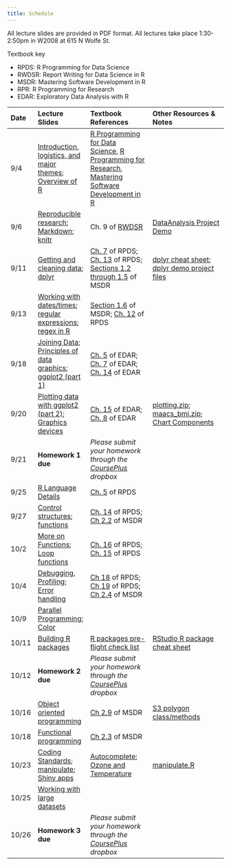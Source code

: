 ```yaml
---
title: Schedule
---
```


All lecture slides are provided in PDF format. All lectures take place 1:30-2:50pm in W2008 at 615 N Wolfe St.

Textbook key

* RPDS: R Programming for Data Science
* RWDSR: Report Writing for Data Science in R
* MSDR: Mastering Software Development in R
* RPR: R Programming for Research
* EDAR: Exploratory Data Analysis with R

| Date | Lecture Slides | Textbook References | Other Resources & Notes |
|:---- |:--------------- | :------------------- |:------------------------|
9/4 | [Introduction, logistics, and major themes](notes/pdf/introduction.pdf); [Overview of R](notes/pdf/overview.pdf) | [R Programming for Data Science](https://leanpub.com/rprogramming), [R Programming for Research](https://geanders.github.io/RProgrammingForResearch/), [Mastering Software Development in R](http://bookdown.org/rdpeng/RProgDA)|
9/6 | [Reproducible research](notes/pdf/ReproducibleResearch.pdf); [Markdown](notes/pdf/markdown.pdf); [knitr](notes/pdf/knitr.pdf)| Ch. 9 of [RWDSR](https://leanpub.com/reportwriting) | [DataAnalysis Project Demo](data/DataAnalysis.zip)
9/11 | [Getting and cleaning data](notes/pdf/gettingcleaning.pdf); [dplyr](notes/pdf/dplyr.pdf) | [Ch. 7](https://bookdown.org/rdpeng/rprogdatascience/using-the-readr-package.html) of RPDS; [Ch. 13](https://bookdown.org/rdpeng/rprogdatascience/managing-data-frames-with-the-dplyr-package.html) of RPDS; [Sections 1.2 through 1.5](http://bookdown.org/rdpeng/RProgDA/the-importance-of-tidy-data.html) of MSDR | [dplyr cheat sheet](http://www.rstudio.com/wp-content/uploads/2015/02/data-wrangling-cheatsheet.pdf); [dplyr demo project files](data/dplyr_demo.zip)
9/13 | [Working with dates/times](notes/pdf/Dates.pdf); [regular expressions](notes/pdf/regex.pdf); [regex in R](notes/pdf/regex_in_R.pdf) | [Section 1.6](https://bookdown.org/rdpeng/RProgDA/working-with-dates-times-time-zones.html) of MSDR; [Ch. 12](https://bookdown.org/rdpeng/rprogdatascience/dates-and-times.html) of RPDS | |
9/18 | [Joining Data](notes/pdf/join_data.pdf); [Principles of data graphics](notes/pdf/principlesgraphics.pdf); [ggplot2 (part 1)](notes/pdf/ggplot2_part1.pdf)| [Ch. 5](https://bookdown.org/rdpeng/exdata/principles-of-analytic-graphics.html) of EDAR; [Ch. 7](https://bookdown.org/rdpeng/exdata/plotting-systems.html) of EDAR; [Ch. 14](https://bookdown.org/rdpeng/exdata/the-ggplot2-plotting-system-part-1.html) of EDAR|
9/20 | [Plotting data with ggplot2 (part 2)](notes/pdf/ggplot2_part2.pdf); [Graphics devices](notes/pdf/grdevices.pdf)| [Ch. 15](https://bookdown.org/rdpeng/exdata/the-ggplot2-plotting-system-part-2.html) of EDAR; [Ch. 8](https://bookdown.org/rdpeng/exdata/graphics-devices.html) of EDAR | [plotting.zip](data/plotting.zip); [maacs_bmi.zip](data/maacs_bmi.zip); [Chart Components](notes/Chart_Components_Yau.pdf)
9/21 | **Homework 1 due** | *Please submit your homework through the [CoursePlus](https://courseplus.jhu.edu) dropbox* |
9/25 | [R Language Details](notes/pdf/r-nuts-bolts.pdf) | [Ch. 5](https://bookdown.org/rdpeng/rprogdatascience/r-nuts-and-bolts.html) of RPDS  
9/27 | [Control structures](notes/pdf/control.pdf); [functions](notes/pdf/functions.pdf)| [Ch. 14](https://bookdown.org/rdpeng/rprogdatascience/control-structures.html) of RPDS; [Ch 2.2](http://rdpeng.github.io/RProgDA/functions.html) of MSDR |
10/2 | [More on Functions](notes/pdf/functions2.pdf); [Loop functions](notes/pdf/loop_functions.pdf) | [Ch. 16](https://bookdown.org/rdpeng/rprogdatascience/loop-functions.html) of RPDS; [Ch. 15](https://bookdown.org/rdpeng/rprogdatascience/functions.html) of RPDS
10/4 |  [Debugging](notes/pdf/debugging.pdf), [Profiling](notes/pdf/RProfiler.pdf); [Error handling](notes/pdf/error_handling.pdf) | [Ch 18](https://bookdown.org/rdpeng/rprogdatascience/debugging.html) of RPDS; [Ch 19](https://bookdown.org/rdpeng/rprogdatascience/profiling-r-code.html) of RPDS; [Ch 2.4](http://rdpeng.github.io/RProgDA/error-handling-and-generation.html) of MSDR
10/9 | [Parallel Programming](notes/pdf/parallel.pdf); [Color](notes/pdf/RColors.pdf) | |
10/11 | [Building R packages](notes/pdf/Rpackages.pdf) | [R packages pre-flight check list](https://github.com/rdpeng/daprocedures/blob/master/lists/Rpackage_preflight.md)| [RStudio R package cheat sheet](http://www.rstudio.com/wp-content/uploads/2015/06/devtools-cheatsheet.pdf)
10/12 | **Homework 2 due** | *Please submit your homework through the [CoursePlus](https://courseplus.jhu.edu) dropbox* |
10/16 | [Object oriented programming](notes/pdf/classes-methods.pdf) | [Ch 2.9](https://bookdown.org/rdpeng/RProgDA/object-oriented-programming.html) of MSDR | [S3 polygon class/methods](notes/pdf/S3polygon.pdf)
10/18 | [Functional programming](notes/pdf/functional_programming.pdf) | [Ch 2.3](https://bookdown.org/rdpeng/RProgDA/functional-programming.html) of MSDR|
10/23 | [Coding Standards](notes/pdf/codingstandards.pdf); [manipulate](notes/pdf/manipulate.pdf); [Shiny apps](notes/pdf/shiny.pdf) | [Autocomplete](shiny/autocomplete.zip); [Ozone and Temperature](shiny/ozonetemp.zip) | [manipulate.R](notes/manipulate.R)
10/25 | [Working with large datasets](notes/pdf/largedatasets.pdf) | | 
10/26 | **Homework 3 due** | *Please submit your homework through the [CoursePlus](https://courseplus.jhu.edu) dropbox* |
